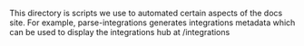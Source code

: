 This directory is scripts we use to automated certain aspects of the docs site. For example, parse-integrations generates integrations metadata which can be used to display the integrations hub at /integrations